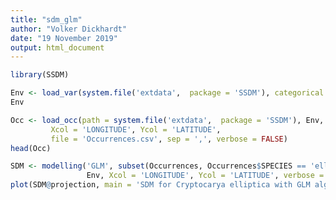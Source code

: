 ---
title: "sdm_glm"
author: "Volker Dickhardt"
date: "19 November 2019"
output: html_document
---

```{r}

library(SSDM)
```


```{r}
Env <- load_var(system.file('extdata',  package = 'SSDM'), categorical = 'SUBSTRATE', verbose = FALSE)
Env

```


```{r}
Occ <- load_occ(path = system.file('extdata',  package = 'SSDM'), Env,
         Xcol = 'LONGITUDE', Ycol = 'LATITUDE',
         file = 'Occurrences.csv', sep = ',', verbose = FALSE)
head(Occ)

```


```{r}
SDM <- modelling('GLM', subset(Occurrences, Occurrences$SPECIES == 'elliptica'), 
                 Env, Xcol = 'LONGITUDE', Ycol = 'LATITUDE', verbose = FALSE)
plot(SDM@projection, main = 'SDM for Cryptocarya elliptica with GLM algorithm')

```


```{r}


```


```{r}


```


```{r}


```


```{r}


```


```{r}


```

